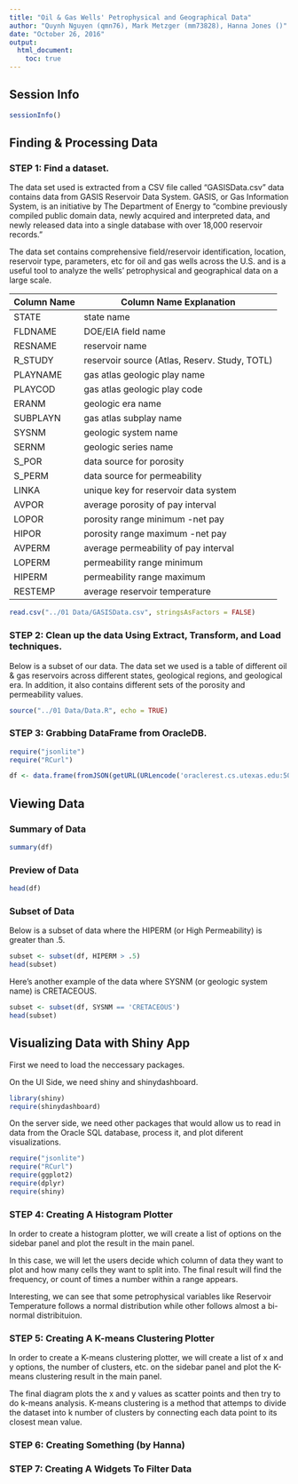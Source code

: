 ```yaml
---
title: "Oil & Gas Wells' Petrophysical and Geographical Data"
author: "Quynh Nguyen (qmn76), Mark Metzger (mm73828), Hanna Jones ()"
date: "October 26, 2016"
output: 
  html_document:
    toc: true
---
```


## Session Info

```r
sessionInfo()
```

## Finding & Processing Data

### STEP 1: Find a dataset. 

The data set used is extracted from a CSV file called "GASISData.csv" data contains data from GASIS Reservoir Data System. GASIS, or Gas Information System, is an initiative by The Department of Energy to "combine previously compiled public domain data, newly acquired and interpreted data, and newly released data into a single database with over 18,000 reservoir records."

The data set contains comprehensive field/reservoir identification, location, reservoir type, parameters, etc for oil and gas wells across the U.S. and is a useful tool to analyze the wells' petrophysical and geographical data on a large scale.

Column Name | Column Name Explanation
------------- | -------------
STATE | state name
FLDNAME | DOE/EIA field name 
RESNAME | reservoir name
R_STUDY | reservoir source (Atlas, Reserv. Study, TOTL)
PLAYNAME | gas atlas geologic play name 
PLAYCOD | gas atlas geologic play code
ERANM | geologic era name
SUBPLAYN | gas atlas subplay name
SYSNM | geologic system name
SERNM | geologic series name
S_POR | data source for porosity 
S_PERM | data source for permeability 
LINKA | unique key for reservoir data system 
AVPOR | average porosity of pay interval 
LOPOR | porosity range minimum -net pay
HIPOR | porosity range maximum -net pay 
AVPERM | average permeability of pay interval 
LOPERM | permeability range minimum 
HIPERM | permeability range maximum 
RESTEMP | average reservoir temperature 

```r
read.csv("../01 Data/GASISData.csv", stringsAsFactors = FALSE)
```

### STEP 2: Clean up the data Using Extract, Transform, and Load techniques.

Below is a subset of our data. The data set we used is a table of different oil & gas reservoirs across different states, geological regions, and geological era. In addition, it also contains different sets of the porosity and permeability values. 

```r
source("../01 Data/Data.R", echo = TRUE)
```

### STEP 3: Grabbing DataFrame from OracleDB.

```r
require("jsonlite")
require("RCurl")

df <- data.frame(fromJSON(getURL(URLencode('oraclerest.cs.utexas.edu:5001/rest/native/?query="select * from GASISDATA"'),httpheader=c(DB='jdbc:oracle:thin:@aevum.cs.utexas.edu:1521/f16pdb', USER='cs329e_qmn76', PASS='orcl_qmn76', MODE='native_mode', MODEL='model', returnDimensions = 'False', returnFor = 'JSON'), verbose = TRUE)))
```

## Viewing Data

### Summary of Data

```r
summary(df)
```

### Preview of Data
```r
head(df)
```

### Subset of Data

Below is a subset of data where the HIPERM (or High Permeability) is greater than .5.

```r
subset <- subset(df, HIPERM > .5)
head(subset)
```

Here's another example of the data where SYSNM (or geologic system name) is CRETACEOUS.

```r
subset <- subset(df, SYSNM == 'CRETACEOUS')
head(subset)
```

## Visualizing Data with Shiny App 

First we need to load the neccessary packages.

On the UI Side, we need shiny and shinydashboard.

```r
library(shiny)
require(shinydashboard)
```

On the server side, we need other packages that would allow us to read in data from the Oracle SQL database, process it, and plot diferent visualizations.

```r
require("jsonlite")
require("RCurl")
require(ggplot2)
require(dplyr)
require(shiny)
```

### STEP 4: Creating A Histogram Plotter

In order to create a histogram plotter, we will create a list of options on the sidebar panel and plot the result in the main panel.

In this case, we will let the users decide which column of data they want to plot and how many cells they want to split into. The final result will find the frequency, or count of times a number within a range appears.

Interesting, we can see that some petrophysical variables like Reservoir Temperature follows a normal distribution while other follows almost a bi-normal distribituion.

### STEP 5: Creating A K-means Clustering Plotter

In order to create a K-means clustering plotter, we will create a list of x and y options, the number of clusters, etc. on the sidebar panel and plot the K-means clustering result in the main panel. 

The final diagram plots the x and y values as scatter points and then try to do k-means analysis. K-means clustering is a method that attemps to divide the dataset into k number of clusters by connecting each data point to its closest mean value.


### STEP 6: Creating Something (by Hanna)

### STEP 7: Creating A Widgets To Filter Data


